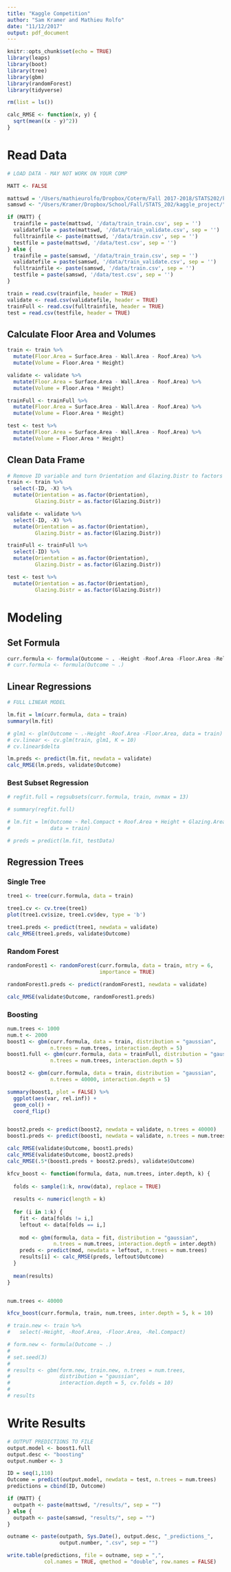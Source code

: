 ```yaml
---
title: "Kaggle Competition"
author: "Sam Kramer and Mathieu Rolfo"
date: "11/12/2017"
output: pdf_document
---
```


```r
knitr::opts_chunk$set(echo = TRUE)
library(leaps)
library(boot)
library(tree)
library(gbm)
library(randomForest)
library(tidyverse)
```


```r
rm(list = ls())
```

```r
calc_RMSE <- function(x, y) {
  sqrt(mean((x - y)^2))
}
```


# Read Data
```r
# LOAD DATA - MAY NOT WORK ON YOUR COMP

MATT <- FALSE

mattswd = '/Users/mathieurolfo/Dropbox/Coterm/Fall 2017-2018/STATS202/kaggle_project'
samswd <- "/Users/Kramer/Dropbox/School/Fall/STATS_202/kaggle_project/"

if (MATT) {
  trainfile = paste(mattswd, '/data/train_train.csv', sep = '')
  validatefile = paste(mattswd, '/data/train_validate.csv', sep = '')
  fulltrainfile <- paste(mattswd, '/data/train.csv', sep = '')
  testfile = paste(mattswd, '/data/test.csv', sep = '')
} else {
  trainfile = paste(samswd, '/data/train_train.csv', sep = '')
  validatefile = paste(samswd, '/data/train_validate.csv', sep = '')
  fulltrainfile <- paste(samswd, '/data/train.csv', sep = '')
  testfile = paste(samswd, '/data/test.csv', sep = '')
}

train = read.csv(trainfile, header = TRUE)
validate <- read.csv(validatefile, header = TRUE)
trainFull <- read.csv(fulltrainfile, header = TRUE)
test = read.csv(testfile, header = TRUE)
```


## Calculate Floor Area and Volumes
```r
train <- train %>%
  mutate(Floor.Area = Surface.Area - Wall.Area - Roof.Area) %>%
  mutate(Volume = Floor.Area * Height)

validate <- validate %>% 
  mutate(Floor.Area = Surface.Area - Wall.Area - Roof.Area) %>%
  mutate(Volume = Floor.Area * Height)

trainFull <- trainFull %>%
  mutate(Floor.Area = Surface.Area - Wall.Area - Roof.Area) %>%
  mutate(Volume = Floor.Area * Height)

test <- test %>% 
  mutate(Floor.Area = Surface.Area - Wall.Area - Roof.Area) %>%
  mutate(Volume = Floor.Area * Height)
```

## Clean Data Frame

```r
# Remove ID variable and turn Orientation and Glazing.Distr to factors
train <- train %>% 
  select(-ID, -X) %>% 
  mutate(Orientation = as.factor(Orientation),
         Glazing.Distr = as.factor(Glazing.Distr))

validate <- validate %>% 
  select(-ID, -X) %>% 
  mutate(Orientation = as.factor(Orientation),
         Glazing.Distr = as.factor(Glazing.Distr))

trainFull <- trainFull %>% 
  select(-ID) %>% 
  mutate(Orientation = as.factor(Orientation),
         Glazing.Distr = as.factor(Glazing.Distr))

test <- test %>% 
  mutate(Orientation = as.factor(Orientation),
         Glazing.Distr = as.factor(Glazing.Distr))
```



# Modeling

## Set Formula
```r
curr.formula <- formula(Outcome ~ . -Height -Roof.Area -Floor.Area -Rel.Compact)
# curr.formula <- formula(Outcome ~ .)
```


## Linear Regressions
```r
# FULL LINEAR MODEL

lm.fit = lm(curr.formula, data = train)
summary(lm.fit)

# glm1 <- glm(Outcome ~ .-Height -Roof.Area -Floor.Area, data = train)
# cv.linear <- cv.glm(train, glm1, K = 10)
# cv.linear$delta

lm.preds <- predict(lm.fit, newdata = validate)
calc_RMSE(lm.preds, validate$Outcome)
```

### Best Subset Regression
```r
# regfit.full = regsubsets(curr.formula, train, nvmax = 13)

# summary(regfit.full)

# lm.fit = lm(Outcome ~ Rel.Compact + Roof.Area + Height + Glazing.Area, 
#             data = train)

# preds = predict(lm.fit, testData)
```

## Regression Trees

### Single Tree

```r
tree1 <- tree(curr.formula, data = train)

tree1.cv <- cv.tree(tree1)
plot(tree1.cv$size, tree1.cv$dev, type = 'b')

tree1.preds <- predict(tree1, newdata = validate)
calc_RMSE(tree1.preds, validate$Outcome)
```

### Random Forest

```r
randomForest1 <- randomForest(curr.formula, data = train, mtry = 6,
                              importance = TRUE)

randomForest1.preds <- predict(randomForest1, newdata = validate)

calc_RMSE(validate$Outcome, randomForest1.preds)
```

### Boosting

```r
num.trees <- 1000
num.t <- 2000
boost1 <- gbm(curr.formula, data = train, distribution = "gaussian",
              n.trees = num.trees, interaction.depth = 5)
boost1.full <- gbm(curr.formula, data = trainFull, distribution = "gaussian",
              n.trees = num.trees, interaction.depth = 5)

boost2 <- gbm(curr.formula, data = train, distribution = "gaussian",
              n.trees = 40000, interaction.depth = 5)

summary(boost1, plot = FALSE) %>% 
  ggplot(aes(var, rel.inf)) +
  geom_col() +
  coord_flip()


boost2.preds <- predict(boost2, newdata = validate, n.trees = 40000)
boost1.preds <- predict(boost1, newdata = validate, n.trees = num.trees)

calc_RMSE(validate$Outcome, boost1.preds)
calc_RMSE(validate$Outcome, boost2.preds)
calc_RMSE(.5*(boost1.preds + boost2.preds), validate$Outcome)
```

```r
kfcv_boost <- function(formula, data, num.trees, inter.depth, k) {
  
  folds <- sample(1:k, nrow(data), replace = TRUE)
  
  results <- numeric(length = k)
  
  for (i in 1:k) {
    fit <- data[folds != i,]
    leftout <- data[folds == i,]
    
    mod <- gbm(formula, data = fit, distribution = "gaussian",
               n.trees = num.trees, interaction.depth = inter.depth)
    preds <- predict(mod, newdata = leftout, n.trees = num.trees)
    results[i] <- calc_RMSE(preds, leftout$Outcome)
  }
  
  mean(results)
}


num.trees <- 40000

kfcv_boost(curr.formula, train, num.trees, inter.depth = 5, k = 10)

# train.new <- train %>% 
#   select(-Height, -Roof.Area, -Floor.Area, -Rel.Compact)

# form.new <- formula(Outcome ~ .)
# 
# set.seed(3)
# 
# results <- gbm(form.new, train.new, n.trees = num.trees,
#                distribution = "gaussian",
#                interaction.depth = 5, cv.folds = 10)
# 
# results
```




# Write Results

```r
# OUTPUT PREDICTIONS TO FILE
output.model <- boost1.full
output.desc <- "boosting"
output.number <- 3

ID = seq(1,110)
Outcome = predict(output.model, newdata = test, n.trees = num.trees)
predictions = cbind(ID, Outcome)

if (MATT) {
  outpath <- paste(mattswd, "/results/", sep = "")
} else {
  outpath <- paste(samswd, "results/", sep = "")
}

outname <- paste(outpath, Sys.Date(), output.desc, "_predictions_", 
                 output.number, ".csv", sep = "")

write.table(predictions, file = outname, sep = ",", 
            col.names = TRUE, qmethod = "double", row.names = FALSE)
```